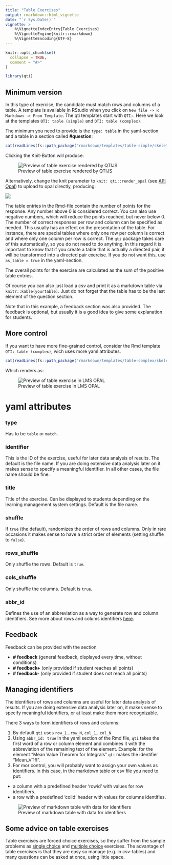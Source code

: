 ```yaml
---
title: "Table Exercises"
output: rmarkdown::html_vignette
date: "`r Sys.Date()`"
vignette: >
    %\VignetteIndexEntry{Table Exercises}
    %\VignetteEngine{knitr::rmarkdown}
    %\VignetteEncoding{UTF-8}
---
```


```r
knitr::opts_chunk$set(
  collapse = TRUE,
  comment = "#>"
)
```

```r
library(qti)
```

## Minimum version

In this type of exercise, the candidate must match rows and columns of a table. A template is available in RStudio when you click on `New file -> R Markdown -> From Template`. The qti templates start with `QTI:`. Here we look at the templates `QTI: table (simple)` and `QTI: table (complex)`.

The minimum you need to provide is the `type: table` in the yaml-section and a table in a section called **\#question**:

```r
cat(readLines(fs::path_package("rmarkdown/templates/table-simple/skeleton", "skeleton.Rmd", package = "qti")), sep = '\n')
```

Clicking the Knit-Button will produce:

![Preview of table exercise rendered by QTIJS](images/table1.png)

Alternatively, change the knit parameter to `knit: qti::render_opal` (see [API Opal](opal_api)) to upload to opal directly, producing:

![](images/table-simple.jpg)

The table entries in the Rmd-file contain the number of points for the response. Any number above 0 is considered correct. You can also use negative numbers, which will reduce the points reached, but never below 0. The number of correct responses per row and column can be specified as needed. This usually has an effect on the presentation of the table. For instance, there are special tables where only one row per column is correct and where only one column per row is correct. The `qti` package takes care of this automatically, so you do not need to do anything. In this regard it is important to know that if you create a table that is actually a directed pair, it will be transformed into a directed pair exercise. If you do not want this, use `as_table = true` in the yaml-section.

The overall points for the exercise are calculated as the sum of the positive table entries.

Of course you can also just load a csv and print it as a markdown table via `knitr::kable(yourtable)`. Just do not forget that the table has to be the last element of the question section.

Note that in this example, a feedback section was also provided. The feedback is
optional, but usually it is a good idea to give some explanation for students.

## More control

If you want to have more fine-grained control, consider the Rmd template `QTI: table (complex)`, wich uses more yaml attributes.

```r
cat(readLines(fs::path_package("rmarkdown/templates/table-complex/skeleton", "skeleton.Rmd", package = "qti")), sep = '\n')
```

Which renders as:

![Preview of table exercise in LMS OPAL](images/table-complex.jpg)

# yaml attributes

### type

Has to be `table` or `match`.

### identifier

This is the ID of the exercise, useful for later data analysis of results. The default is the file name. If you are doing extensive data analysis later on it makes sense to specify a meaningful identifier. In all other cases, the file name should be
fine.

### title

Title of the exercise. Can be displayed to students depending on the learning management system settings. Default is the file name.

### shuffle

If `true` (the default), randomizes the order of rows and columns. Only in rare occasions it makes sense to have a strict order of elements (setting shuffle to `false`).

### rows_shuffle

Only shuffle the rows. Default is `true`.

### cols_shuffle

Only shuffle the columns. Default is `true`.

### abbr_id

Defines the use of an abbreviation as a way to generate row and column identifiers. See more about rows and colums identifiers [here](#ids).

## Feedback

Feedback can be provided with the section

-   **\# feedback** (general feedback, displayed every time, without conditions)
-   **\# feedback+** (only provided if student reaches all points)
-   **\# feedback-** (only provided if student does not reach all points)

## Managing identifiers {#ids}

The identifiers of rows and columns are useful for later data analysis of results. If you are doing extensive data analysis later on, it makes sense to specify meaningful identifiers, or at least make them more recognizable.

There 3 ways to form identifiers of rows and columns:

1. By default `qti` uses `row_1`...`row_N`, `col_1`...`col_N`.
2. Using `abbr_id: true` in the yaml section of the Rmd file, `qti` takes the first word of a row or column element and combines it with the abbreviation of the remaining text of the element. Example: for the element "Mean Value Theorem for Integrals" `qti` makes the identifier "Mean_VTfI".
3. For mor control, you will probably want to assign your own values as identifiers.  In this case, in the markdown table or csv file you need to put:
- a column with a predefined header 'rowid' with values for row identifiers.
- a row with a predefined 'colid' header with values for columns identifies.

![Preview of markdown table with data for identifiers](screenshot_table3.png)

## Some advice on table exercises 

Table exercises are forced choice exercises, so they suffer from the sample problems as [single choice](singlechoice.html) and [multiple choice](multiplechoice.html) exercises. The advantage of table exercises is that they are easy so manage (e.g. in csv-tables) and many questions can be asked at once, using little space.
